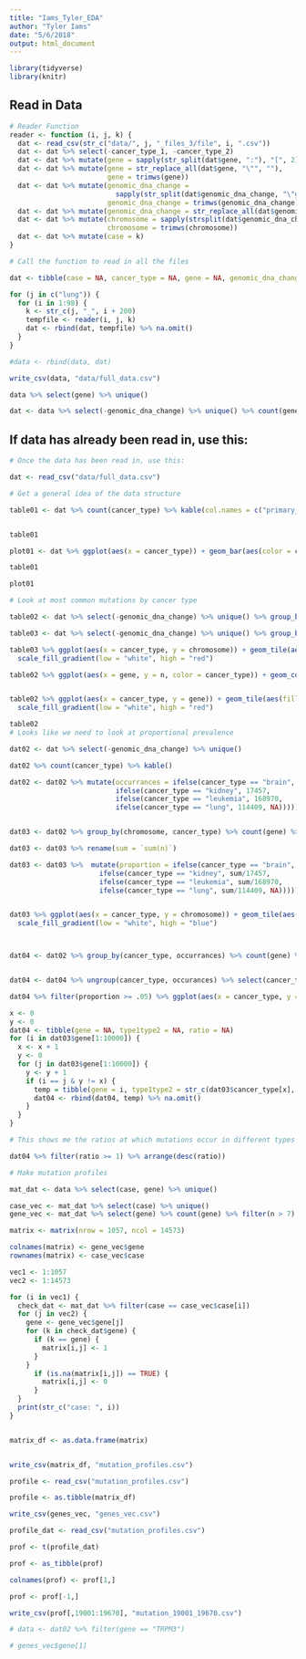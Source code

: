 ```yaml
---
title: "Iams_Tyler_EDA"
author: "Tyler Iams"
date: "5/6/2018"
output: html_document
---
```


```r
library(tidyverse)
library(knitr)
```

## Read in Data 

```r
# Reader Function
reader <- function (i, j, k) {
  dat <- read_csv(str_c("data/", j, "_files_3/file", i, ".csv"))
  dat <- dat %>% select(-cancer_type_1, -cancer_type_2)
  dat <- dat %>% mutate(gene = sapply(str_split(dat$gene, ":"), "[", 2)) 
  dat <- dat %>% mutate(gene = str_replace_all(dat$gene, "\"", ""),
                        gene = trimws(gene))
  dat <- dat %>% mutate(genomic_dna_change = 
                          sapply(str_split(dat$genomic_dna_change, "\"genomic_dna_change\":"), "[", 2),
                        genomic_dna_change = trimws(genomic_dna_change)) 
  dat <- dat %>% mutate(genomic_dna_change = str_replace_all(dat$genomic_dna_change, "\"", ""))
  dat <- dat %>% mutate(chromosome = sapply(strsplit(dat$genomic_dna_change, ":"), "[", 1),
                        chromosome = trimws(chromosome))
  dat <- dat %>% mutate(case = k)
}
```

```r
# Call the function to read in all the files

dat <- tibble(case = NA, cancer_type = NA, gene = NA, genomic_dna_change = NA, chromosome = NA)

for (j in c("lung")) {
  for (i in 1:98) {
    k <- str_c(j, "_", i + 200)
    tempfile <- reader(i, j, k)
    dat <- rbind(dat, tempfile) %>% na.omit()
  }
}

#data <- rbind(data, dat)

write_csv(data, "data/full_data.csv")
```

```r
data %>% select(gene) %>% unique()

dat <- data %>% select(-genomic_dna_change) %>% unique() %>% count(gene) %>% arrange(desc(n)) %>% filter(n > 7)
```

## If data has already been read in, use this:

```r
# Once the data has been read in, use this:

dat <- read_csv("data/full_data.csv")
```

```r
# Get a general idea of the data structure

table01 <- dat %>% count(cancer_type) %>% kable(col.names = c("primary_site", "num_mutations"), align = "r")


table01

plot01 <- dat %>% ggplot(aes(x = cancer_type)) + geom_bar(aes(color = cancer_type))

table01

plot01
```

```r
# Look at most common mutations by cancer type

table02 <- dat %>% select(-genomic_dna_change) %>% unique() %>% group_by(cancer_type) %>% count(gene) %>% arrange(desc(n)) %>% filter(n < 22 & n >= 20) 

table03 <- dat %>% select(-genomic_dna_change) %>% unique() %>% group_by(cancer_type) %>% count(chromosome) %>% arrange(desc(n)) 

table03 %>% ggplot(aes(x = cancer_type, y = chromosome)) + geom_tile(aes(fill = n)) + 
  scale_fill_gradient(low = "white", high = "red")

table02 %>% ggplot(aes(x = gene, y = n, color = cancer_type)) + geom_col()


table02 %>% ggplot(aes(x = cancer_type, y = gene)) + geom_tile(aes(fill = n)) + 
  scale_fill_gradient(low = "white", high = "red")

table02
# Looks like we need to look at proportional prevalence
```

```r

dat02 <- dat %>% select(-genomic_dna_change) %>% unique()

dat02 %>% count(cancer_type) %>% kable()

dat02 <- dat02 %>% mutate(occurrances = ifelse(cancer_type == "brain", 66596,
                          ifelse(cancer_type == "kidney", 17457,
                          ifelse(cancer_type == "leukemia", 168970,
                          ifelse(cancer_type == "lung", 114409, NA)))))


dat03 <- dat02 %>% group_by(chromosome, cancer_type) %>% count(gene) %>% summarize(sum(n)) 

dat03 <- dat03 %>% rename(sum = `sum(n)`)

dat03 <- dat03 %>%  mutate(proportion = ifelse(cancer_type == "brain", sum/66596,
                      ifelse(cancer_type == "kidney", sum/17457,
                      ifelse(cancer_type == "leukemia", sum/168970,
                      ifelse(cancer_type == "lung", sum/114409, NA)))))


dat03 %>% ggplot(aes(x = cancer_type, y = chromosome)) + geom_tile(aes(fill = proportion)) + 
  scale_fill_gradient(low = "white", high = "blue")



dat04 <- dat02 %>% group_by(cancer_type, occurrances) %>% count(gene) %>% mutate(proportion = (n/occurrances)*100) 


dat04 <- dat04 %>% ungroup(cancer_type, occurances) %>% select(cancer_type, gene, proportion) %>% arrange(desc(proportion)) 

dat04 %>% filter(proportion >= .05) %>% ggplot(aes(x = cancer_type, y = gene)) + geom_tile(aes(fill = proportion)) + scale_fill_gradient(low = "light green", high = "dark green")
```

```r
x <- 0
y <- 0
dat04 <- tibble(gene = NA, type1type2 = NA, ratio = NA)
for (i in dat03$gene[1:10000]) {
  x <- x + 1
  y <- 0
  for (j in dat03$gene[1:10000]) {
    y <- y + 1
    if (i == j & y != x) {
      temp = tibble(gene = i, type1type2 = str_c(dat03$cancer_type[x], "/", dat03$cancer_type[y]), ratio = dat03$proportion[x]/dat03$proportion[y])
      dat04 <- rbind(dat04, temp) %>% na.omit()
    } 
  }
}

# This shows me the ratios at which mutations occur in different types of cancer

dat04 %>% filter(ratio >= 1) %>% arrange(desc(ratio))
```


```r
# Make mutation profiles

mat_dat <- data %>% select(case, gene) %>% unique() 

case_vec <- mat_dat %>% select(case) %>% unique()
gene_vec <- mat_dat %>% select(gene) %>% count(gene) %>% filter(n > 7) %>% select(gene)

matrix <- matrix(nrow = 1057, ncol = 14573) 

colnames(matrix) <- gene_vec$gene
rownames(matrix) <- case_vec$case

vec1 <- 1:1057
vec2 <- 1:14573

for (i in vec1) {
  check_dat <- mat_dat %>% filter(case == case_vec$case[i])
  for (j in vec2) {
    gene <- gene_vec$gene[j]
    for (k in check_dat$gene) {
      if (k == gene) {
        matrix[i,j] <- 1
      }
    }
      if (is.na(matrix[i,j]) == TRUE) {
        matrix[i,j] <- 0
      } 
  }
  print(str_c("case: ", i))
}


matrix_df <- as.data.frame(matrix)


write_csv(matrix_df, "mutation_profiles.csv")

profile <- read_csv("mutation_profiles.csv")


```


```r
profile <- as.tibble(matrix_df)

```


```r
write_csv(genes_vec, "genes_vec.csv")

profile_dat <- read_csv("mutation_profiles.csv")

prof <- t(profile_dat)

prof <- as_tibble(prof)

colnames(prof) <- prof[1,]

prof <- prof[-1,]

write_csv(prof[,19001:19670], "mutation_19001_19670.csv")

# data <- dat02 %>% filter(gene == "TRPM3")

# genes_vec$gene[1]

```




